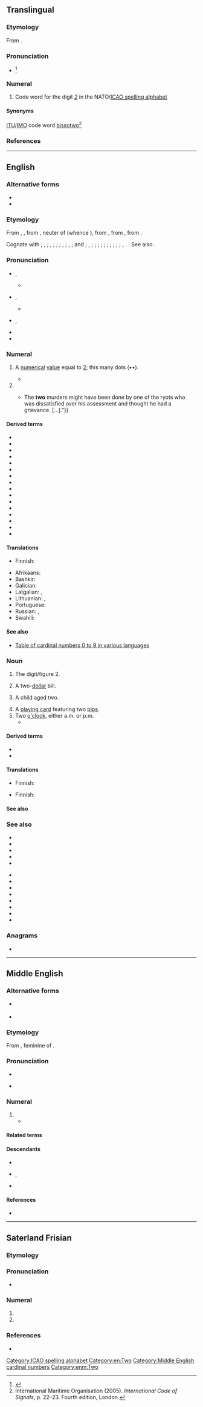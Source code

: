 {{also|two-|twò}}
==Translingual==

===Etymology===
From {{der|mul|en|two}}.

===Pronunciation===
* {{IPA|mul|[ˈtuː]}}<ref name=":3">{{Cite book|url=https://www.icao.int/Meetings/anconf12/Document%20Archive/AN10_V2_cons%5B1%5D.pdf|title=Annex 10 to the Convention on International Civil Aviation: Aeronautical Telecommunications; Volume II Communication Procedures including those with PANS status|page=§5.2.1.3, Figure 5–1|publisher=International Civil Aviation Organization|edition=6th|date=October 2001|access-date=23 January 2019|archive-url=https://web.archive.org/web/20190331002913/https://www.icao.int/Meetings/anconf12/Document%20Archive/AN10_V2_cons%5B1%5D.pdf|archive-date=31 March 2019|url-status=live}}</ref>

===Numeral===
{{head|mul|numeral}}

# Code word for the digit ''[[2]]'' in the NATO/[[ICAO spelling alphabet]]

====Synonyms====
[[ITU]]/[[IMO]] code word [[bissotwo]]<ref>International Maritime Organisation (2005). ''International Code of Signals'', p. 22–23. Fourth edition, London.</ref>

===References===
<references/>

[[Category:ICAO spelling alphabet]]

----

==English==
{{wikipedia}}
{{number box|en|2}}

===Alternative forms===
* {{alter|en|twa||obsolete outside dialects}}
* {{alter|en|twey||archaic}}

===Etymology===
{{PIE word|en|dwóh₁}}
From {{inh|en|enm|two}}, {{m|enm|twa}}, from {{inh|en|ang|twā}}, neuter of {{m|ang|twēġen}} (whence {{m|en|twain}}), from {{inh|en|gmw-pro|*twai-}}, from {{inh|en|gem-pro|*twai}}, from {{inh|en|ine-pro|*dwóh₁}}.

Cognate with {{cog|sco|twa||two}}; {{cog|frr|tou}}, {{m|frr|tuu||two}}; {{cog|stq|twäin}}, {{m|stq|two||two}}; {{cog|fy|twa||two}}; {{cog|nl|twee||two}}; {{cog|nds|twee}}, {{m|nds|twei||two}}; {{cog|de|zwei}}, {{m|de|zwo||two}}; {{cog|da|-}} and {{cog|no|to||two}}; {{cog|sv|två}}, {{m|sv|tu||two}}; {{cog|is|tvö||two}}; {{cog|la|duō||two}}; {{cog|grc|δύο||two}}; {{cog|ga|dhá||two}}; {{cog|lt|dù||two}}; {{cog|ru|два||two}}; {{cog|sq|dy||two}}; {{cog|xcl|երկու||two}}; {{cog|sa|द्व||two|tr=dvá}}; {{cog|xto|wu}}, {{cog|txb|wi}}. {{doublet|en|duo}}. See also {{m|en|twain}}.

===Pronunciation===
* {{a|UK}} {{IPA|en|/tuː/|[tʰu̟ː]}}, {{enPR|to͞o}}
** {{audio|en|LL-Q1860_(eng)-Back_ache-two.wav|Audio (UK)}}
* {{a|US}} {{IPA|en|/tu/|[tʰu̟]}}, {{enPR|to͞o}}
** {{audio|en|en-us-two.ogg|Audio (US)}}
* {{a|obsolete}} {{IPA|en|/twuː/|}}, {{enPR|two͞o}}
* {{rhymes|en|uː|s=1}}
* {{homophones|en|to|too}}

===Numeral===
{{head|en|numeral}}

# {{cln|en|cardinal numbers}} A [[numerical]] [[value]] equal to [[2]]; this many dots (••).
#* {{RQ:Grey Riders|8|passage=Venters began to count them—one—'''two'''—three—four—on up to sixteen.}}
# {{n-g|Describing a [[set]] or [[group]] with two [[element]]s.}}
#* {{quote-book|en|year=1927|author=[http://openlibrary.org/authors/OL2416183A F. E. Penny]
|chapter=5|title=[http://openlibrary.org/works/OL16814587W Pulling the Strings]
|passage=“{{...}}The '''two''' murders might have been done by one of the ryots who was dissatisfied over his assessment and thought he had a grievance.&nbsp;[&hellip;].”}}

====Derived terms====
{{rel-top|Terms derived from ''two'' (numeral)}}
* {{l|en|four by two}}
* {{l|en|in two}}
* {{l|en|put two and two together}}
* {{l|en|two-by-four}}
* {{l|en|two-cylinder}}
* {{l|en|two-dimensional}}
* {{l|en|two-edged}}
* {{l|en|two-faced}}
* {{l|en|two heads are better than one}}
* {{l|en|two-hourly}}
* {{l|en|two-piece}}
* {{l|en|two-stroke}}
* {{l|en|twoth}}
* {{l|en|two-tone}}
* {{l|en|two-way}}
* {{l|en|two-wheeler}}
{{rel-bottom}}

==== Translations ====

{{trans-top|numerical value}}
{{multitrans|data=
* Aari: {{tt|aiw|qaskén}}
* Abaza: {{tt|abq|гӏвба}}
* Abkhaz: {{tt|ab|ҩба|sc=Cyrl}}
* Adyghe: {{tt|ady|тӏу}}
* Afrikaans: {{tt+|af|twee}}
* Aghwan: {{t|xag|𐕗𐕈}}, {{t|xag|𐕗𐔽𐔰 }}
* Ainu: {{tt|ain|ツ゜|tr=tu}}
* Aiton: {{t-needed|aio}}
* Akkadian: {{tt|akk|𒁹𒁹|tr=šina}}
* Aklanon: {{t|akl|daewa}}
* Albanian: {{tt+|sq|dy}}
* Alutiiq: {{tt|ems|mal'uk}}
* American Sign Language: {{tt|ase|V@Side-PalmForward}}
* Amharic: {{tt+|am|ሁለት}} (numeral: {{tt|am|፪}})
* Amuzgo: {{tt|amu|bè}}
* Western Apache: {{tt|apw|nakih}}
* Andi: {{t|ani|чӏегу}}
* Arabic: {{tt+|ar|اِثْنَانِ|d}}, (numeral: {{tt|ar|٢}})
*: Egyptian Arabic: {{tt|arz|اتنين|tr=itnēn}}
*: Hijazi Arabic: {{t|acw|اثنين|tr=itnēn, iṯnēn}}, {{t|acw|اتنين|tr=itnēn}}
*: Moroccan Arabic: {{tt|ary|جوج|tr=jūj}}, {{tt|ary|تنين|tr=tnīn}}
* Aragonese: {{tt|an|dos}}
* Aramaic:
*: Assyrian Neo-Aramaic: {{t|aii|ܬܪܹܝ|tr=trē|m}}, {{t|aii|ܬܲܪܬܹܝܢ|tr=tārtēn|f}}
*: Hebrew: {{tt|arc|תרין|tr=trēn|m}}, {{tt|arc|תרתין|tr=tartēn|f}}
*: Syriac: {{tt|arc|ܬܪܝܢ|tr=trēn|m}}, {{tt|arc|ܬܪܬܝܢ|tr=tartēn|f}}
*: Western Neo-Aramaic: {{tt|amw|ܐܬܪ|m|tr=ʾeṯər}}, {{tt|amw|ܬܪܬ̤|f|tr=ṯarč}}
* Archi: {{t|aqc|къвеӏ}}
* Armenian: {{tt+|hy|երկու}}, {{tt|hy|երկուս}}
* Aromanian: {{tt+|rup|doi}}
* Asháninka: {{tt|cni|apite}}
* Assamese: {{tt|as|দুই}} (numeral: [[২]])
* Asturian: {{tt+|ast|dos}}
* Atong (India): {{t|aot|ni}}
* Avar: {{tt|av|кӏиго}}
* Aymara: {{tt+|ay|paya}}
* Azerbaijani: {{tt+|az|iki}}
* Baekje: {{t|pkc|矣毛邑|tr=*iterəp}}
* Balinese: {{tt|ban|dadua}}
* Baluchi: {{tt|bal|دو}}
* Bashkir: {{tt|ba|ике}}
* Basque: {{tt+|eu|bi}}
* Bassa: {{tt|bsq|sɔ̃́}}
* Bavarian: {{tt|bar|zwoa}}
* Bay Miwok: {{tt|mkq|osha}}
* Belarusian: {{tt+|be|два|m}}, {{qualifier|collective}} {{tt|be|дво́е}}, {{tt|be|дво́йка|f|sc=Cyrl}}
* Bengali: {{tt+|bn|দুই|sc=Beng}} (numeral: [[২]])
* Bikol Central: {{tt+|bcl|duwa}}
* Binukid: {{t|bkd|daduwa}}
* Brahui: {{tt|brh|iraŧ}}
* Breton: {{tt+|br|daou|m}}, {{tt+|br|div|f}}
* Brunei Malay: {{tt|kxd|dua}}
* Budukh: {{tt|bdk|кьад}}
* Bulgarian: {{tt+|bg|две}}
* Burmese: {{tt+|my|နှစ်|sc=Mymr}} (numeral: {{tt+|my|၂}})
* Buryat: {{tt|bua|хоёр}}
* Catalan: {{tt+|ca|dos|m}}, {{tt+|ca|dues|f}}
* Cebuano: {{tt|ceb|duha}}
* Central Atlas Tamazight: {{tt|tzm|ⵙⵉⵏ|m}}
* Central Dusun: {{tt|dtp|duo}}
* Central Sierra Miwok: {{tt|csm|ˀoṭí·-}}
* Chakma: {{t-needed|ccp}}
* Cham:
*: Eastern Cham: {{t|cjm|dua}}
*: Western Cham: {{t-needed|cja}}
* Chamicuro: {{tt|ccc|ma'pojta}}
* Chechen: {{tt|ce|шиъ}}
* Chepang: {{tt|cdm|नीस्‌|tr=nis}}
* Cherokee: {{tt|chr|ᏔᎵ}}
* Chichewa: {{tt|ny|wiri}}
* Chickasaw: {{tt|cic|toklo}}
* Chinese:
*: Cantonese: {{tt+|yue|二|tr=yi6|sc=Hani}}, {{tt|yue|兩|sc=Hani}}, {{tt+|yue|两|tr=loeng5|sc=Hani}}
*: Dungan: {{tt|dng|эр}}, {{tt|dng|лён}}
*: Gan: {{tt|gan|二|tr=eo5|sc=Hani}}
*: Hakka: {{tt|hak|二|tr=ngi|sc=Hani}}, {{tt|hak|兩|sc=Hani}}, {{tt|hak|两|tr=lióng|sc=Hani}}
*: Mandarin: {{tt+|cmn|二|tr=èr|sc=Hani}}, {{tt+|cmn|兩|sc=Hani}}, {{tt+|cmn|两|tr=liǎng|sc=Hani}}
*: Min Dong: {{tt|cdo|二|tr=nê|sc=Hani}}, {{tt|cdo|兩|sc=Hani}}, {{tt|cdo|两|tr=lâng|sc=Hani}}
*: Min Nan: {{tt+|nan|二|tr=jī, lī}}, {{tt+|nan|兩}}, {{tt|nan|两|tr=nn̄g}}
*:: Teochew: {{tt+|nan|二|tr=ri6}}, {{tt+|nan|兩|sc=Hani}}, {{tt|nan|两|tr=no6|sc=Hani}}
*: Wu: {{tt|wuu|二|tr=nyi, hher|sc=Hani}}, {{tt|wuu|兩|sc=Hani}}, {{tt|wuu|两|tr=lian|sc=Hani}}
* Chuanqiandian Cluster Miao: {{tt|cqd|lf}} {{qualifier|Dananshan Miao}}
* Chukchi: {{tt|ckt|ӈирэӄ|tr=ṇirėq}}
* Chuukese: {{tt|chk|ru}}, {{tt|chk|turu}}, {{tt|chk|rue-}}, {{tt|chk|ruechö}}, {{tt|chk|ruefou}}, {{tt|chk|ruömön}}
* Chuvash: {{tt|cv|иккӗ|sc=Cyrl}}, {{tt|cv|икӗ|sc=Cyrl}}, {{tt|cv|ик|sc=Cyrl}}
* Cornish: {{tt|kw|dew|m}}, {{tt|kw|diw|f}}
* Corsican: {{tt+|co|dui}}
* Cree: {{tt|cr|nîso}}
* Crimean Tatar: {{tt|crh|eki}}
* Czech: {{tt+|cs|dva}}, {{tt+|cs|dvě}}, {{qualifier|collective}} {{tt+|cs|dvoje}}
* Dalmatian: {{tt|dlm|doi}}
* Danish: {{tt+|da|to}}
* Dena'ina: {{tt|tfn|nutiha}}
* Dhivehi: {{tt|dv|ދޭ}}
* Dinka: {{t+|din|rou}}
* Dolgan: {{tt|dlg|икки|tr=ikki|sc=Cyrl}}
* Dutch: {{tt+|nl|twee}}
* Dzongkha: {{tt|dz|གཉིས}}
* Early Modern Korean: {{t|ko-ear|둟}}
* Elfdalian: {{tt|ovd|twer|m}}, {{tt|ovd|twär|f}}, {{tt|ovd|tau|n}}, {{tt|ovd|twå}}
* Erzya: {{tt|myv|кавто}}
* Esperanto: {{tt+|eo|du}}
* Estonian: {{tt+|et|kaks}}
* Even: {{tt|eve|дөр}}
* Evenki: {{t|evn|дюр}}
* Extremaduran: {{tt|ext|dos}}
* Farefare: {{tt|gur|yi}}, {{tt|gur|bayi}}
* Faroese: {{tt+|fo|tveir|m}}, {{tt|fo|tvær|f}}, {{tt|fo|tvey|n}}
* Fijian: {{tt+|fj|rua}}
* Finnish: {{tt+|fi|kaksi}}
* French: {{tt+|fr|deux}}
* Friulian: {{tt|fur|doi}}, {{tt|fur|dôs}}
* Ga: {{tt|gaa|enyɔ̃}}, {{tt|gaa|enyɔ}}
* Galician: {{tt+|gl|dous}}, {{tt|gl|dúas|f}}
* Garifuna: {{tt|cab|biñá}}, {{tt|cab|biama}}, {{tt|cab|bián}}
* Ge'ez: {{tt|gez|ክልኤቱ|m|sc=Ethi}}, {{tt|gez|ክልኤቲ|f|sc=Ethi}} (numeral: {{tt|gez|፪}})
* Georgian: {{tt+|ka|ორი}}
* German: {{tt+|de|zwei}} ({{tt+|de|zwo}}, {{tt|de|zween}})
* Gilaki: {{t|glk|دو|tr=do}}
* Gothic: {{tt|got|𐍄𐍅𐌰𐌹}}
* Greek: {{tt+|el|δύο}}
*: Ancient: {{tt|grc|δύο}}, {{tt|grc|β΄}} {{qualifier|numeral}}
* Greenlandic: {{tt+|kl|marluk}}
* Guaraní: {{tt|gn|mokõi}}
* Gujarati: {{tt|gu|બગડો}} (numeral: [[૨]])
* Hadza: {{tt|hts|pie}}
* Haitian Creole: {{tt|ht|de}}
* Hausa: {{tt|ha|biyu}}
* Hawaiian: {{tt|haw|lua}}, {{tt|haw|ʻelua}}
* Hebrew: {{tt|he|שתיים|tr=sh'táyim|f|alt=שתיים / שְׁתַּיִם}} {{qualifier|used for numbering}}, {{tt|he|שניים|tr=sh'náyim|m|alt=שניים / שְׁנַיִם}}
* Higaonon: {{t|mba|daduwa}}
* Hindi: {{tt+|hi|दो}} (numeral: [[२]]), {{tt+|hi|दुई}}, {{tt+|hi|द्वि}}
* Hlai: {{t|lic|hlaus}}
* Hopi: {{tt|hop|lööyöʼ}}
* Hungarian: {{tt+|hu|kettő}}, {{tt+|hu|két}}
* Hunsrik: {{tt|hrx|zweu}}
* Iban: {{tt|iba|dua}}
* Icelandic: {{tt+|is|tveir|m}}, {{tt+|is|tvær|f}}, {{tt+|is|tvö|n}}
* Ido: {{tt+|io|du}}
* Ifè: {{t|ife|meedzi|alt=méèdzì}}
* Igala: {{t|igl|èjì}}
* Igbo: {{t|ig|àbụ̀ọ}}
* Ilocano: {{tt|ilo|dua}}
* Indonesian: {{tt+|id|dua}}
* Interlingua: {{tt+|ia|duo}}
* Iranun: {{t-needed|ill}}
* Irish: {{tt+|ga|dó}}, {{qualifier|when counting objects}} {{tt|ga|dhá}}, {{qualifier|when counting people}} {{tt|ga|beirt}}
*: Old Irish: {{tt|sga|dá}}
* Isekiri: {{t|its|meji}}
* Isnag: {{t|isd|duwa}}
* Istriot: {{tt|ist|dui}}, {{tt|ist|duj}}
* Istro-Romanian: {{tt|ruo|doi}}
* Italian: {{tt+|it|due}}
* Japanese: {{tt+|ja|二|tr=ni}}, {{tt+|ja|二つ|tr=futatsu}}
* Javanese: {{tt+|jv|loro}}, {{tt+|jv|ro}}, {{tt+|jv|roro}}
* Jeju: {{t|jje|둘}} {{qualifier|native}}, {{t|jje|두}} {{qualifier|native determiner}}, {{t|jje|이}} {{qualifier|Sino}}
* Jersey Dutch: {{tt|gmw-jdt|twî}}
* Kabardian: {{tt|kbd|тӏу}}
* Kaingang: {{t|kgp|régre}}
* Kalmyk: {{tt|xal|хойр}}
* Kannada: {{tt+|kn|ಎರಡು}} (numeral: {{tt+|kn|೨}})
* Kapampangan: {{tt|pam|addua}}
* Karachay-Balkar: {{tt|krc|эки|sc=Cyrl}}
* Karaim: {{tt|kdr|ėki}}
* Karakhanid: {{tt|xqa|اِكّٖى|tr=ikkī}}
* Karelian: {{tt|krl|kaksi}}
* Kashubian: {{tt|csb|dwa}}
* Kazakh: {{tt+|kk|екі}}
* Khakas: {{tt|kjh|ікі}}
* Khanty: {{qualifier|Kazym}} {{tt|kca|кӑт}}, {{tt|kca|кӑтн}}
* Khinalug: {{tt|kjj|кӏу}}
* Khmer: {{tt+|km|ពីរ}} (numeral: {{l|km|២}})
* Khoekhoe: {{tt|naq|ǀgam}}
* Kikuyu: {{tt|ki|ĩrĩ|c2|c4|c6|c13}}, {{tt|ki|igĩrĩ|c8|10}}
* Kokborok: {{t|trp|nwi}}
* Komi-Zyrian: {{tt|kpv|кык}}
* Korean: {{tt+|ko|둘}}, {{qualifier|adjective}} {{tt+|ko|두}}, {{tt+|ko|이}}
* Kumyk: {{tt|kum|эки|sc=Cyrl}}
* Kurdish:
*: Central Kurdish: {{tt+|ckb|دوو}}
*: Northern Kurdish: {{tt+|kmr|du}}
* Kyrgyz: {{tt+|ky|эки}}
* Ladakhi: {{t|xsr|གཉིས|tr=nyis}}
* Ladin: {{tt|lld|doi}}
* Lak: {{tt|lbe|кӏива}}
* Lakota: {{tt|lkt|núŋpa}}
* Lao: {{tt|lo|ສອງ}} (numeral: {{l|lo|໒}})
* Latgalian: {{tt|ltg|div}}
* Latin: {{tt+|la|duo|m|n}}, {{tt+|la|duae|f}}
* Latvian: {{tt+|lv|divi}}, {{tt|lv|divas}}
* Lezgi: {{tt|lez|кьвед}}
* Ligurian: {{t-needed|lij}}
* Lithuanian: {{tt+|lt|du|m}}, {{tt+|lt|dvi|f}}
* Livonian: {{tt|liv|kakš}}
* Lombard: {{tt+|lmo|du|m}}, {{tt|lmo|dòe|f}}, {{tt|lmo|dô|m}}, {{tt|lmo|dò|f}}
* Louisiana Creole French: {{t|lou|dé}}, {{t|lou|de}}
* Low German:
*: Dutch Low Saxon: {{tt|nds-nl|twei}}
*: German Low German: {{tt|nds-de|twei}}
* Lushootseed: {{tt|lut|saliʔ}}
* Luxembourgish: {{tt+|lb|zwee}}, {{tt+|lb|zwéin}}, {{tt+|lb|zwou}}
* Lü: {{tt|khb|ᦉᦸᧂ}} (numeral: [[᧒]])
{{trans-mid}}
* Macedonian: {{tt+|mk|два}}
* Maguindanao: {{tt|mdh|duwa}}
* Malagasy: {{tt+|mg|roa}}
* Malay:
*: Rumi: {{tt+|ms|dua}}, {{tt|ms|dwi}}
*: Jawi: {{tt|ms|دوا|sc=Arab}}, {{tt|ms|دوي|sc=Arab}}
* Malayalam: {{tt+|ml|രണ്ടു|sc=Mlym}}, {{tt+|ml|രണ്ട്|sc=Mlym}} (numeral :[[൨]])
* Maltese: {{tt+|mt|tnejn|m|f}}
* Manchu: {{tt|mnc|ᠵᡠᠸᡝ}}
* Mangarevan: {{tt|mrv|rua}}
* Mansi: {{tt|mns|китыг}}
* Manx: {{tt|gv|daa}}, {{tt|gv|ghaa}}
* Maori: {{tt+|mi|rua}}
* Mapudungun: {{tt|arn|epu}}
* Maranao: {{tt|mrw|dowa}}
* Marathi: {{tt+|mr|दोन|sc=Deva}} (numeral: [[२]])
* Mari:
*: Eastern Mari: {{tt|chm|кокыт}}
* Maricopa: {{tt|mrc|xavik}}, {{tt|mrc|hvik}}
* Marshallese: {{tt|mh|ruo}}
* Megleno-Romanian: {{tt|ruq|doi}}
* Mi'kmaq: {{tt|mic|dabu}}
* Middle English: {{t|enm|two}}
* Middle Korean: {{t|okm|둟〯}}
* Minangkabau: {{tt+|min|duo}}
* Mirandese: {{tt|mwl|dous}}
* Mizo: {{t|lus|pa-hnih}}
* Mon: {{t|mnw|ၜါ|tr=ba}}
* Mongolian: {{tt+|mn|хоёр}}, {{tt|mn|ᠬᠣᠶᠠᠷ}} (numeral: [[᠒]])
* Montagnais: {{tt|moe|nishᵘ}}
* Muong: {{tt|mtq|hàl}}
* Mòcheno: {{tt|mhn|zboa}}
* Nahuatl: {{tt+|nah|ome}}
* Nanai: {{t|gld|дюэр}}
* Nauruan: {{tt|na|aro}}
* Navajo: {{tt|nv|naaki}}
* Naxi: {{t|nxq|ni}}
* Nepali: {{tt+|ne|दुई}} (numeral: [[२]])
* Ngazidja Comorian: {{tt|zdj|-ili}}
* Nigerian Pidgin: {{t|pcm|tu}}
* Niuean: {{tt|niu|ua}}
* Nivkh: {{t|niv|менӈ}}
* North Frisian: {{qualifier|Mooring}} {{tt|frr|twäär|m}} {{tt|frr|tou|f|n}}, {{qualifier|Föhr-Amrum|Helgoland|Sylt}} {{tt|frr|tau}}
* North Marquesan: {{tt|mrq|úa}}
* Northern Ohlone: {{tt|cst|uṯhin}}
* Northern Thai: {{tt|nod|ᩈᩬᨦ}}, {{tt|nod|ᩈᩬᩙ}}
* Norwegian: {{tt+|no|to}}
* O'odham: {{tt|ood|go꞉k}}
* Occitan: {{tt+|oc|dos|m}}, {{tt+|oc|doas|f}}
* Ojibwe: {{tt|oj|niizh}}
* Okinawan: {{tt|ryu|二|tr=ni}}, {{tt|ryu|二ち|tr=tāchi}}
* Old Church Slavonic: {{tt|cu|дъва|m|sc=Cyrs}}
* Old English: {{tt|ang|twēġen|m}}, {{tt|ang|twā|f|n}}
* Old Frisian: {{tt|ofs|twā}}
* Old Javanese: {{t|kaw|rwa}}
* Old Korean: {{t|oko|二尸|tr=*TWUPUl}}
* Old Turkic: {{tt|otk|𐰚𐰃|ts=eki}}
* Oriya: {{tt+|or|ଦୁଇ}} (numeral: {{tt|or|୨}})
* Oromo: {{tt+|om|lama}}
* Oscan: {{tt|osc|𐌃𐌖𐌔}}
* Ossetian: {{tt|os|дыууӕ}}
* Ottoman Turkish: {{tt|ota|ایكی|tr=iki|sc=ota-Arab}}
* Papiamentu: {{tt|pap|dos}}
* Pashto: {{tt+|ps|دوه|tr=dwa}}
* Pennsylvania German: {{tt|pdc|zwee}}, {{tt|pdc|zvay}}
* Persian: {{tt+|fa|دو|tr=do}} (numeral: {{tt|fa|۲}})
* Phake: {{t-needed|phk}}
* Piedmontese: {{tt|pms|doi|m}}, {{tt|pms|doe|f}}
* Pipil: {{tt|ppl|ume}}
* Polish: {{tt+|pl|dwa|n}}
* Portuguese: {{tt+|pt|dois|m}}, {{tt+|pt|duas|f}}
* Punjabi: {{tt|pa|ਦੋ}} (numeral: {{tt|pa|੨}})
* Purepecha: {{tt|pua|tsimani}}
* Quechua: {{tt+|qu|iskay}}, {{tt|qu|iskai}}, {{tt|qu|işkai}}
* Rajasthani: {{t-needed|raj}}
* Rapa Nui: {{tt|rap|rua}}
* Rarotongan: {{tt|rar|rua}}
* Ratahan: {{tt|rth|rua}}
* Rawang: {{t|raw|ní}}
* Rohingya: {{tt|rhg|dui}}
* Romani: {{tt|rom|dui}}
*: Kalo Finnish Romani: {{tt|rmf|dui}}
* Romanian: {{tt+|ro|doi|m}}, {{tt+|ro|două|f}}
* Romansch: {{tt|rm|dus|m}}, {{tt|rm|duas|f}}
* Russian: {{tt+|ru|два|m|n}}, {{tt+|ru|две|f}}, {{tt+|ru|дво́е}} {{qualifier|collective}}, {{tt+|ru|дво́йка|f}}
* Rusyn: {{tt|rue|два|sc=Cyrl}}
* S'gaw Karen: {{tt|ksw|ခံ}}
* Saho: {{t|ssy|lamma}}
* Sami:
*: Inari: {{tt|smn|kyehti}}
*: Northern: {{tt|se|guokte}}
*: Skolt: {{tt|sms|kue´htt}}
*: Southern: {{tt|sma|göökte}}
* Samoan: {{tt+|sm|lua}}
* Sanskrit: {{tt+|sa|द्वि}}
* Santali: {{tt|sat|ᱵᱟᱨ}}
* Sarcee: {{tt|srs|ákíyi}}
* Saterland Frisian: {{tt|stq|two}}
* Scots: {{tt|sco|twa}}
* Scottish Gaelic: {{tt|gd|dà}} {{qualifier|before nouns}}, {{tt|gd|dhà}} {{qualifier|free-standing}}, {{qualifier|persons}} {{tt|gd|dithis|f}}
* Semai: {{tt|sea|due}}
* Serbo-Croatian:
*: Cyrillic: {{tt|sh|два̑|sc=Cyrl}}
*: Roman: {{tt|sh|dvȃ}}
* Shan: {{tt+|shn|သွင်}} (numeral: [[႒]])
* Sherpa: {{t|xsr|གཉིས|tr=nyii}}
* Shor: {{tt|cjs|ийги|tr=iygi}}
* Sichuan Yi: {{tt|ii|ꑍ}}
* Sicilian: {{tt+|scn|dui}}
* Sikkimese: {{tt|sip|ཉི}}
* Sindhi: {{tt+|sd|ٻه|alt=ٻَه|tr=ba}}
* Sinhalese: {{tt+|si|දෙක}}
* Slovak: {{tt|sk|dvaja}}, {{tt+|sk|dva}}, {{tt|sk|dve}}
* Slovene: {{tt+|sl|dvá}}, {{qualifier|when counting}} {{tt+|sl|dvé}}
* Slovincian: {{tt|zlw-slv|dvȧ̃}}
* Somali: {{tt|so|labba}}
* Sorbian:
*: Lower Sorbian: {{tt|dsb|dwa}}
*: Upper Sorbian: {{tt+|hsb|dwaj|m}}, {{tt|hsb|dwě|f|n}}
* South Marquesan: {{tt|mqm|úa}}
* Southern Altai: {{tt|alt|эки}}
* Southern Ohlone: {{tt|css|utsgin}}
* Spanish: {{tt+|es|dos}}
* Sumerian: {{tt|sux|𒁹𒁹|tr=min}}
* Swahili: {{tt|sw|wili}}
* Swazi: {{tt|ss|bili}}
* Swedish: {{tt+|sv|två}}
* Tabasaran: {{t|tab|кьюб}}
* Tagalog: {{tt+|tl|dalawa}}
* Tahitian: {{tt|ty|piti}}, {{qualifier|when counting objects}} {{tt|ty|rua}}, {{qualifier|when counting people}} {{tt|ty|to'opiti}}
* Tai Dam: {{tt|blt|ꪎꪮꪉ}}
* Tai Nüa: {{tt|tdd|ᥔᥩᥒᥴ}}
* Tajik: {{tt+|tg|ду}}
* Talysh: {{qualifier|Asalemi}} {{tt|tly|ده|tr=də|sc=fa-Arab}}
* Tamil: {{tt+|ta|இரண்டு}} (numeral: {{tt|ta|௨}})
* Tangut: {{tt|txg|𗍫|tr=njɨ̱}}
* Taos: {{tt|twf|wí’iną}}
* Tashelhit: {{tt|shi|sin|m}}, {{tt|shi|snat|f}}
* Tatar: {{tt+|tt|ике}}
* Tausug: {{tt|tsg|duwa}}
* Tedim Chin: {{t|ctd|nih}}
* Telugu: {{tt+|te|రెండు}} (numeral: {{tt+|te|౨}})
* Ternate: {{t-needed|tft}}
* Tetum: {{tt|tet|rua}}
* Thai: {{tt+|th|สอง}} (numeral: {{tt+|th|๒}})
* Tibetan: {{tt|bo|གཉིས|sc=Tibt}} (numeral: {{tt|bo|༢}})
* Tidore: {{t-needed|tvo}}
* Tigre: {{tt|tig|ክልኦት|m|sc=Ethi}}, {{tt|tig|ክልኤ|f|sc=Ethi}} (numeral: {{tt|tig|፪}})
* Tigrinya: {{tt+|ti|ክልተ|sc=Ethi}} (numeral: {{tt|ti|፪}})
* Timugon Murut: {{tt|tih|duo}}
* Tlingit: {{tt|tli|déix̱}}, {{tt|tli|dáx̱náx̱}}
* Tocharian A: {{tt|xto|wu}}, {{tt|xto|we}}
* Tocharian B: {{tt|txb|wi}}
* Tok Pisin: {{tt|tpi|tupela}}
* Tongan: {{tt|to|ua}}
* Tupinambá: {{tt|tpn|mokõî}}
* Turkish: {{tt+|tr|iki}}
* Turkmen: {{tt+|tk|iki}}
* Tuvaluan: {{tt|tvl|lua}}
* Tuvan: {{tt|tyv|ийи}}
* Tz'utujil: {{tt|tzj|ka’i}}
* Udi: {{t|udi|пӏаъ}}
* Udmurt: {{tt|udm|кык}}
* Ukrainian: {{tt+|uk|два|m}}, {{tt|uk|дві|f}}, {{tt|uk|дво́є}} {{qualifier|collective}}, {{tt|uk|дві́йко}}{{qualifier|colloquial}}, {{tt|uk|дві́єчко}} {{qualifier|colloquial diminutive}}, {{tt+|uk|дві́йка|f|sc=Cyrl}}
* Ulukwumi: {{t|ulb|ezi|alt=èzì}}
* Umbrian: {{tt|xum|𐌕𐌖𐌚}}
* Unami: {{tt|unm|nisha}}
* Urdu: {{tt|ur|دو|tr=do}}
* Uyghur: {{tt+|ug|ئىككى|sc=ug-Arab}}
* Uzbek: {{tt+|uz|ikki}}
* Venetian: {{tt+|vec|do}}, {{tt+|vec|due}}
* Veps: {{tt|vep|kaks'}}
* Vietnamese: {{tt+|vi|hai}}
* Vilamovian: {{tt|wym|cwe}}
* Volapük: {{tt+|vo|tel}}
* Votic: {{tt|vot|kahsi}}, {{tt|vot|кахси}}
* Võro: {{tt|vro|katś}}
* Wakhi: {{tt|wbl|bu}}
* Walloon: {{tt+|wa|deus}}
* Waray-Waray: {{tt|war|duha}}
* Welsh: {{tt+|cy|dau|m}}, {{tt+|cy|dwy|f}}
* West Frisian: {{tt+|fy|twa}}
* Western Apache: {{tt|apw|naki}}, {{tt|apw|nakih}}, {{tt|apw|nakih}}
* Western Bukidnon Manobo: {{t|mbb|dezuwa}}
* White Hmong: {{tt|mww|ob}}
* Winnebago: {{tt|win|nųųp}}
* Wiradhuri: {{tt|wrh|bula}}
* Wolof: {{tt+|wo|ñaar}}
* Xhosa: {{tt|xh|bini}}
* Yagara: {{tt|yxg|budela}}, {{tt|yxg|burla}}
* Yagnobi: {{tt|yai|ду}}
* Yakan: {{tt|yka|duwe}}
* Yakut: {{tt|sah|икки|sc=Cyrl}}
* Yao: {{tt|yao|wili}}
* Yiddish: {{tt|yi|צוויי}}
* Yoruba: {{tt|yo|èjì}}, {{t|yo|eéjì}} {{qualifier|counting}}, {{t|yo|méjì}}
* Yup'ik: {{tt|esu|malruk}}
* Yámana: {{tt|yag|kampeipi}}
* Zaghawa: {{tt|zag|suwi}}
* Zazaki: {{tt|zza|di}}
* Zealandic: {{tt|zea|tweê}}, {{tt|zea|tweêje}} {{q|in counting}}
* Zhuang: {{tt|za|ngeih}}, {{tt|za|ŋeiƅ}} (''Sawndip'' {{tt|za|二}}); {{tt|za|song}}, {{tt|za|soŋ}} ({{tt|za|雙}}, {{tt|za|双}})
* Zulu: {{tt|zu|bili}}
* Zuni: {{tt|zun|kwili}}
}}
{{trans-bottom}}

{{trans-top|describing set or group with two elements}}
* Finnish: {{t+|fi|kaksi}}
{{trans-mid}}
{{trans-bottom}}

{{checktrans-top}}
* Afrikaans: {{t+check|af|paar}} <!-- Was under "describing set or group with two components". This appears to be noun for "set or group with two components". -->
* Bashkir: {{t-check|ba|икәү}} <!-- Was under "describing set or group with two components". This appears to be noun for "set or group with two components". -->
* Galician: {{t+check|gl|par}} <!-- Was under "describing set or group with two components". This appears to be noun for "set or group with two components". -->
* Latgalian: {{t-check|ltg|diveji|m}}, {{t|ltg|divejis|f}} <!-- Was under "describing set or group with two components". This appears to be noun for "set or group with two components". -->
* Lithuanian: {{t+check|lt|dvejeri|m}}, {{t|lt|dvejerios|f}} <!-- Was under "describing set or group with two components". This appears to be noun for "set or group with two components". -->
* Portuguese: {{t+check|pt|par|m}} <!-- Was under "describing set or group with two components". This appears to be noun for "set or group with two components". -->
* Russian: {{t+check|ru|па́ра|f}}, {{t+check|ru|дво́йка|f}} <!-- Was under "describing set or group with two components". This appears to be noun for "set or group with two components". -->
* Swahili: {{t+check|sw|mbili}}
{{trans-bottom}}

====See also====
* [[Appendix:Cardinal_numbers_0_to_9|Table of cardinal numbers 0 to 9 in various languages]]

===Noun===
{{en-noun}}

# The digit/figure 2.
#: {{ux|en|The number 2202 contains three '''two'''s.}}
# {{lb|en|US|informal}} A two-[[dollar]] bill.
# A child aged two.
#: {{ux|en|This toy is suitable for the '''two'''s and threes.}}
# A [[playing card]] featuring two [[pip]]s.
# Two [[o'clock]], either a.m. or p.m.
#* {{quote-book|1=en|year=1926|author=Sir Arthur Conan Doyle|authorlink=Arthur Conan Doyle|title=The Land of Mist|url=http://gutenberg.net.au/ebooks06/0601351h.html|passage=It was a weary time. A carriage clock had been placed on the discoloured wooden mantelpiece, and slowly its hands crept on from one to '''two''' and from '''two''' to three.}}

====Derived terms====
* {{l|en|two-up}}
* {{l|en|two's complement}}

====Translations====
{{trans-top|digit or figure}}{{multitrans|data=
* Armenian: {{tt+|hy|երկու}}, {{tt|hy|երկուս}}
* Asturian: {{tt+|ast|dos|m}}
* Basque: {{tt+|eu|bi}}
* Belarusian: {{tt|be|дво́йка|f}}
* Bikol Central: {{tt+|bcl|duwa}}
* Catalan: {{tt+|ca|dos|m}}
* Cebuano: {{tt|ceb|duha}}
* Chinese:
*: Mandarin: {{tt+|cmn|二|tr=èr}}
* Corsican: {{tt+|co|dui|m}}, {{tt+|co|duie|f}}
* Czech: {{tt+|cs|dvojka|f}}
* Danish: {{tt|da|total|n}}
* Dutch: {{tt+|nl|twee|f}}
* Esperanto: {{tt+|eo|du}}
* Estonian: {{tt+|et|kaks}}
* Farefare: {{tt|gur|yi}}, {{tt|gur|bayi}}
* Faroese: {{tt|fo|tveytal|n}}
* Finnish: {{tt+|fi|kakkonen}}
* French: {{tt+|fr|deux|m|p}}
* Galician: {{tt+|gl|dous|m}}
* German: {{tt+|de|Zwei|f}}
* Hebrew: {{tt|he|שתיים|f|tr=shtáyim}}
* Hindi: {{tt+|hi|दो|m}}
* Hungarian: {{tt+|hu|kettő}}, {{tt+|hu|kettes}}
* Ilocano: {{tt|ilo|dua}}
* Interlingua: {{tt+|ia|duo}}, {{tt|ia|duos|p}}
* Irish: {{tt|ga|dhá}}
* Italian: {{tt+|it|due|m|p}}
{{trans-mid}}
* Japanese: {{tt+|ja|二|tr=ni}}
* Lithuanian: {{tt+|lt|dvejetas|m}}
* Macedonian: {{tt|mk|двојка|f}}
* Maltese: {{tt+|mt|tnejn|m|f}}
* Pashto: {{tt+|ps|دوه|tr=dwa|sc=ps-Arab}}
* Pennsylvania German: {{tt|pdc|zwee}}
* Persian: {{tt+|fa|دو|tr=do}}
* Polish: {{tt+|pl|dwójka|f}}
* Portuguese: {{tt+|pt|dois|m}}
* Romanian: {{tt+|ro|doi|m}}
* Russian: {{tt+|ru|дво́йка|f}}
* Scottish Gaelic: {{tt|gd|dhà}}
* Serbo-Croatian:
*: Cyrillic: {{tt|sh|дво́јка|f|sc=Cyrl}}
*: Roman: {{tt+|sh|dvójka|f}}
* Slovene: {{tt|sl|dvojka|f}}
* Spanish: {{tt+|es|dos|m}}
* Swedish: {{tt+|sv|tvåa|c}}
* Tagalog: {{tt+|tl|dalawa}}
* Tamil: {{tt+|ta|இரண்டு}}
* Tok Pisin: {{tt|tpi|tu}}
* Ukrainian: {{tt+|uk|дві́йка|f}}
* Welsh: {{tt+|cy|dau|m}}, {{tt+|cy|dwy|f}}
}}
{{trans-bottom}}

{{trans-top|two-dollar bill}}{{multitrans|data=
* Dutch: {{tt|nl|[[biljet]] van twee dollar|n}}
* Faroese: {{tt|fo|tveydollaraseðil|m}}
* Finnish: {{tt|fi|[[kaksi|kahden]] [[dollari|dollarin]] [[seteli]]}}
* French: {{tt|fr|[[billet]] de deux dollars|m}}
* Galician: {{tt|gl|billete de dous dólares}}
* German: {{tt+|de|Zweier|m}}, {{t|de|Zweidollarschein|m}}
{{trans-mid}}
* Italian: {{tt|it|[[biglietto]] da due dollari|m}}, {{t|it|[[bancanota]] da due dollari|f}}
* Navajo: {{tt|nv|naaki béeso}}
* Portuguese: {{tt|pt|[[cédula]] [[de]] [[dois]] [[dólar]]es|f}}, {{t|pt|[[nota]] de dois dólares|f}}
* Russian: {{tt|ru|двухдолларо́вка|f}}, {{t|ru|двухрублёвка|f}}
* Swedish: {{tt|sv|tvådollarssedel|c}}
}}
{{trans-bottom}}

{{trans-top|child aged two}}
* Finnish: {{t|fi|[[kaksi]][[-vuotias|vuotias]]}}
{{trans-mid}}
{{trans-bottom}}

{{trans-top|playing card}}
* Finnish: {{t+|fi|kakkonen}}
{{trans-mid}}
{{trans-bottom}}

====See also====
{{table:playing cards/en}}

===See also===
{{top2}}
* {{l|en|2}}
* {{l|en|2nd}}
* {{l|en|both}}
* {{l|en|couple}}
* {{l|en|double}}
{{mid2}}
* {{l|en|dual}}
* {{l|en|pair}}
* {{l|en|second}}
* {{l|en|twain}}
* {{l|en|twice}}
* {{l|en|twin}}
* {{l|en|twi-}}
* {{l|en|two-}}
{{bottom}}

===Anagrams===
* {{anagrams|en|a=otw|OTW|TOW|Tow|WTO|owt|tow|wot}}

[[Category:en:Two]]

----

==Middle English==
{{number box|enm|2}}
<!--this Middle English entry was created using Template:new enm entry-->

===Alternative forms===
* {{l|enm|twa}} {{qualifier|Early ME|Northern ME}}
* {{l|enm|tuo}}

===Etymology===
{{dercat|enm|gmw-pro|gem-pro|ine-pro|inh=3}}
From {{inh|enm|ang|twā}}, feminine of {{m|ang|twēġen}}.

===Pronunciation===
* {{IPA|enm|/twɔː/|/twoː/}}
* {{a|Northern ME}} {{IPA|enm|/twɑː/}}

===Numeral===
{{head|enm|numeral}}

# {{l|en|two}}
#* {{RQ:Peterborough Chronicle|c|1137|89|verso=yes|Gif '''tƿa''' men oþer ·iii· coman ridend to an tun · al þe tunſcipe flugæn foꝛ heom. ƿenden ð hi ƿæron ræuereſ.|If '''two''' or three men came riding into a town, the whole town ran away from them, concluding that they were robbers.}}

====Related terms====
{{rel3|enm|twelve|twie|twifold|twofold|twyn}}

====Descendants====
* {{desc|en|two}}
* {{desc|sco|twa}}, {{l|sco|twae}}
* {{desc|yol|twy|alts=1}}

====References====
* {{R:MED Online|entry=twō|pos=num|id=MED47539}}

[[Category:Middle English cardinal numbers]]
[[Category:enm:Two]]

----

==Saterland Frisian==

===Etymology===
{{nonlemma}}

===Pronunciation===
* {{IPA|stq|/tvɔ/}}

===Numeral===
{{head|stq|numeral form}}

# {{inflection of|stq|twäin||f}}
# {{inflection of|stq|twäin||n}}

===References===
* {{R:stq:SW}}